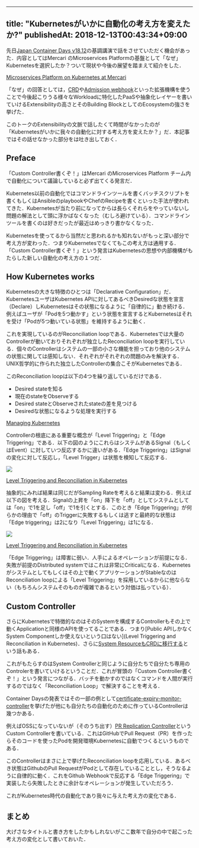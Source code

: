 
---
title: "Kubernetesがいかに自動化の考え方を変えたか?"
publishedAt: 2018-12-13T00:43:34+09:00
---

先日[Japan Container Days v18.12](https://containerdays.jp/)の基調講演で話をさせていただく機会があった．内容としてはMercari のMicroservices Platformの基盤として「なぜ」Kubernetesを選択したか？ついて現状や今後の展望を踏まえて紹介をした．

[Microservices Platform on Kubernetes at Mercari](https://speakerdeck.com/tcnksm/microservices-platform-on-kubernetes-at-mercari)

「なぜ」の回答としては，[CRD](https://kubernetes.io/docs/concepts/extend-kubernetes/api-extension/custom-resources/)や[Admission webhook](https://kubernetes.io/docs/reference/access-authn-authz/admission-controllers/)といった拡張機構を使うことで今後起こりうる様々なWorkloadに特化したPaaSや抽象化レイヤーを書いていけるExtensibilityの高さとそのBuilding BlockとしてのEcosystemの強さを挙げた．

このトークのExtensibilityの文脈で話したくて時間がなかったのが「Kubernetesがいかに我々の自動化に対する考え方を変えたか？」だ．本記事ではその話せなかった部分をは吐き出しておく．

## Preface

「Custom Controller書くぞ！」はMercari のMicroservices Platform チーム内で自動化について議論していると必ず出てくる発言だ．

Kubernetes以前の自動化ではコマンドラインツールを書くバッチスクリプトを書くもしくはAnsibleのplaybookやChefのRecipeを書くといった手法が使われてきた．Kubernetesが当たり前になってからは長らくそれらをやっていないし問題の解法として頭に浮かばなくなった（むしろ避けている）．コマンドラインツールを書くのは好きだったが最近はめっきり書かなくなった．

Kubernetesを使ってるから当然だと思われるかも知れないがもっと深い部分で考え方が変わった．つまりKubernetesでなくてもこの考え方は通用する．「Custom Controller書くぞ！」という発言はKubernetesの思想や内部機構がもたらした新しい自動化の考え方の１つだ．

## How Kubernetes works

Kubernetesの大きな特徴のひとつは「Declarative Configuration」だ．KubernetesユーザはKubernetes APIに対してあるべきDesiredな状態を宣言（Declare）しKubernetesはその状態になるように「自律的に」動き続ける．例えばユーザが「Podを5つ動かす」という状態を宣言するとKubernetesはそれを受け「Podが5つ動いている状態」を維持するように動く．

これを実現しているのがReconciliation loopである．Kubernetesでは大量のControllerが動いておりそれぞれが独立したReconciliation loopを実行している．個々のControllerはシステムの一部の小さな機能を担っており他のシステムの状態に関しては感知しない．それぞれがそれぞれの問題のみを解決する．UNIX哲学的に作られた独立したControllerの集合こそがKubernetesである．

このReconciliation loopは以下の4つを繰り返しているだけである．

- Desired stateを知る
- 現在のstateをObserveする
- Desired stateとObserveされたstateの差を見つける
- Desiredな状態になるような処理を実行する

[Managing Kubernetes](https://www.oreilly.com/library/view/managing-kubernetes/9781492033905/)

Controllerの根底にある重要な概念が「Level Triggering」と「Edge Triggering」である．以下の図のようにこれらはシステムがあるSignal（もしくはEvent）に対していつ反応するかに違いがある．「Edge Triggering」はSignalの変化に対して反応し，「Level Trigger」は状態を検知して反応する．

![](https://cdn-images-1.medium.com/max/1200/1*xzMwQrVwmeW8agLsS5he0A@2x.png)

[Level Triggering and Reconciliation in Kubernetes](https://hackernoon.com/level-triggering-and-reconciliation-in-kubernetes-1f17fe30333d)

抽象的にみれば結果は同じだがSampling Rateを考えると結果は変わる．例えば以下の図を考える．Signalの上昇を「on」降下を「off」としてシステムとしては「on」で1を足し「off」で1を引くとする．このとき「Edge Triggering」が何らかの理由で「off」のTriggerに失敗するもしくは逃すと最終的な状態は「Edge triggering」は2になり「Level Triggering」は1になる．

![](https://cdn-images-1.medium.com/max/1600/1*fv_GwEYgek9agPJvsTAc-g@2x.png)

[Level Triggering and Reconciliation in Kubernetes](https://hackernoon.com/level-triggering-and-reconciliation-in-kubernetes-1f17fe30333d)

「Edge Triggering」は障害に弱い．人手によるオペレーションが前提になる．失敗が前提のDistributed systemではこれは非常にCriticalになる．Kubernetesがシステムとしてもしくはその上で動くアプリケーションがStableなのはReconciliation loopによる「Level Triggering」を採用しているからに他ならない（もちろんシステムそのものが複雑であるという対価は払っている）．

## Custom Controller

さらにKubernetesで特徴的なのはそのSystemを構成するControllerもその上で動くApplicationと同様のAPIを使ってることである．つまり[Public APIしかなくSystem Componentしか使えないという口はない](Level Triggering and Reconciliation in Kubernetes)．さらに[System ResourceもCRDに移行する](https://speakerdeck.com/thockin/crds-arent-just-for-add-ons)という話もある．

これがもたらすのはSystem Controllerと同じように自分たちで自分たち専用のControlerを書いていけるということだ．これが冒頭の「Custom Controller書くぞ！」という発言につながる．バッチを動かすのではなくコマンドを人間が実行するのではなく「Reconciliation Loop」で解決することを考える．

Container Daysの発表ではその一部の例として[certificate-expiry-monitor-controller](https://github.com/mercari/certificate-expiry-monitor-controller)を挙げたが他にも自分たちの自動化のために作っているControllerは幾つかある．

例えばOSSになっていないが（そのうち出す）[PR Replication Controller](https://www.slideshare.net/VishalBanthia1/kubernetes-controller-for-pull-request-based-environment)というCustom Controllerを書いている．これはGitHubでPull Request（PR）を作ったらそのコードを使ったPodを開発環境Kubernetesに自動でつくるというものである．

このControllerはまさに上で挙げたReconciliation loopを応用している．あるべき状態はGithubのPull RequestがPodとして存在していることとし，そうなるように自律的に動く．これをGithub Webhookで反応する「Edge Triggering」で実装したら失敗したときに余計なオペレーションが発生していただろう．

これがKubernetes時代の自動化であり我々に与えた考え方の変化である．

## まとめ

大げさなタイトルと書き方をしたかもしれないがここ数年で自分の中で起こった考え方の変化として書いておいた．


